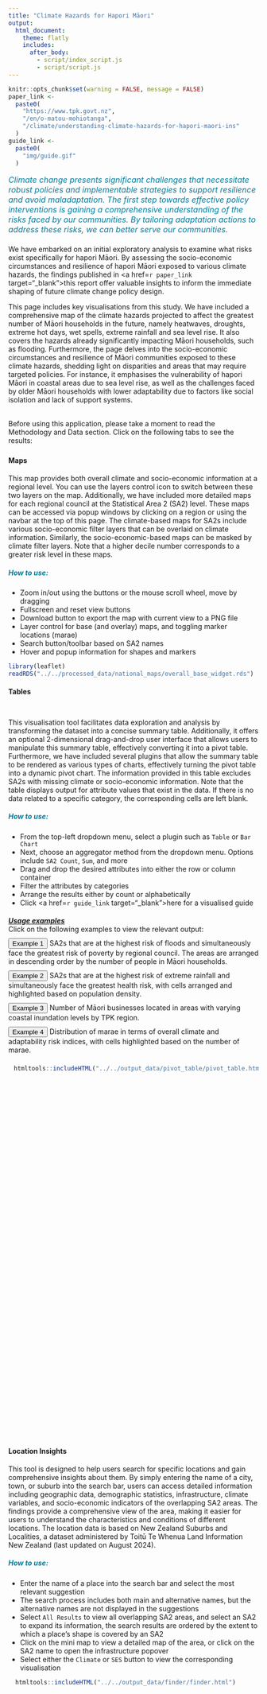 ```yaml
---
title: "Climate Hazards for Hapori Māori"
output:
  html_document:
    theme: flatly
    includes:
      after_body:
        - script/index_script.js
        - script/script.js
---
```

<script>
  var leafletMap;
</script>
```r
knitr::opts_chunk$set(warning = FALSE, message = FALSE)
paper_link <-
  paste0(
    "https://www.tpk.govt.nz",
    "/en/o-matou-mohiotanga",
    "/climate/understanding-climate-hazards-for-hapori-maori-ins"
  )
guide_link <-
  paste0(
    "img/guide.gif"
  )
```

<div id="headline" style="color:#007C9D;font-size:medium;margin-bottom: 21px;"> <em>
    Climate change presents significant challenges that necessitate robust
    policies and implementable strategies to support resilience and avoid
    maladaptation. The first step towards effective policy interventions is
    gaining a comprehensive understanding of the risks faced by our communities.
    By tailoring adaptation actions to address these risks, we can better serve
    our communities.
    </em>
</div>

<div id="introbody">
We have embarked on an initial exploratory analysis to examine what risks exist
specifically for hapori Māori. By assessing the socio-economic
circumstances and resilience of hapori Māori exposed to various climate hazards,
the findings published in <a href=`r paper_link` target="_blank">this</a>
report offer valuable insights to inform the immediate shaping of future climate
change policy design.

This page includes key visualisations from this study. We have included a
comprehensive map of the climate hazards projected to affect the greatest
number of Māori households in the future, namely heatwaves, droughts, extreme
hot days, wet spells, extreme rainfall and sea level rise. It also covers the
hazards already significantly impacting Māori households, such as flooding.
Furthermore, the page delves into the socio-economic circumstances and
resilience of Māori communities exposed to these climate hazards, shedding
light on disparities and areas that may require targeted policies. For instance,
it emphasises the vulnerability of hapori Māori in coastal areas due to sea 
level rise, as well as the challenges faced by older Māori households with lower
adaptability due to factors like social isolation and lack of support systems.

<br> Before using this application, please take a moment to read the Methodology
and Data section. Click on the following tabs to see the results: <br>
</div>

### <span></span> {.tabset}

#### Maps
<div class="row">
<div class="col-md-3">
This map provides both overall climate and socio-economic information at a
regional level. You can use the layers control icon to switch between these two
layers on the map. Additionally, we have included more detailed maps for each
regional council at the Statistical Area 2 (SA2) level. These maps can be
accessed via popup windows by clicking on a region<span class="mapDesc"> or
using the navbar at the top of this page</span>. The climate-based maps for SA2s
include various socio-economic filter layers that can be overlaid on climate
information. Similarly, the socio-economic-based maps can be masked by climate
filter layers. Note that a higher decile number corresponds to a greater risk
level in these maps.

<h5 style="color:#007C9D">How to use:</h5>
* Zoom in/out using the buttons or the mouse scroll wheel, move by dragging
* Fullscreen and reset view buttons
* Download button to export the map with current view to a PNG file
* Layer control for base (and overlay) maps, and toggling marker locations
(marae)
* Search button/toolbar based on SA2 names
* Hover and popup information for shapes and markers
</div>
<div class="col-md-9" id="the_map">
```r
library(leaflet)
readRDS("../../processed_data/national_maps/overall_base_widget.rds")
```
</div>
</div>

#### Tables
<div class="row">
<div class="col-md-3" style="padding-top:12px;">
This visualisation tool facilitates data exploration and analysis by
transforming the dataset into a concise summary table. Additionally, it offers
an optional 2-dimensional drag-and-drop user interface that allows users to
manipulate this summary table, effectively converting it into a pivot table.
Furthermore, we have included several plugins that allow the summary table to
be rendered as various types of charts, effectively turning the pivot table
into a dynamic pivot chart. The information provided in this table excludes
SA2s with missing climate or socio-economic information. Note that the table
displays output for attribute values that exist in the data. If there is no
data related to a specific category, the corresponding cells are left blank.

<h5 style="color:#007C9D">How to use:</h5>
* From the top-left dropdown menu, select a plugin such as `Table` or
`Bar Chart`
* Next, choose an aggregator method from the dropdown menu. Options include
`SA2 Count`, `Sum`, and more
* Drag and drop the desired attributes into either the row or column container
* Filter the attributes by categories
* Arrange the results either by count or alphabetically
* Click <a href=`r guide_link` target="_blank">here</a> for a visualised guide

<div class="panel-group" id="exp_accordion" role="tablist" aria-multiselectable="true"><div class="panel panel-default"><div class="panel-heading" role="tab" id="headingOne"><div class="panel-title"><a role="button" data-toggle="collapse" data-parent="#exp_accordion" href="#collapseOne" aria-expanded="true" aria-controls="collapseOne" style="outline:none;"><h5 style="margin-bottom:0">Usage examples</h5></a></div></div><div id="collapseOne" class="panel-collapse collapse" role="tabpanel" aria-labelledby="headingOne"><div class="panel-body"><div style="margin-bottom: 10px;">Click on the following examples to view the relevant output:</div><div style="margin-bottom:10px;"><button type="button" id="example1" class="btn btn-primary btn-table" onclick="applyPreset(this.id)">Example 1</button><p style="display:inline">SA2s that are at the highest risk of floods and simultaneously face the greatest risk of poverty by regional council. The areas are arranged in descending order by the number of people in Māori households.</p></div><div style="margin-bottom:10px;"><button type="button" id="example2" class="btn btn-primary btn-table" onclick="applyPreset(this.id)">Example 2</button><p style="display:inline">SA2s that are at the highest risk of extreme rainfall and simultaneously face the greatest health risk, with cells arranged and highlighted based on population density.</p></div><div style="margin-bottom:10px;"><button type="button" id="example3" class="btn btn-primary btn-table" onclick="applyPreset(this.id)">Example 3</button><p style="display:inline">Number of Māori businesses located in areas with varying coastal inundation levels by TPK region.</p></div><div><button type="button" id="example4" class="btn btn-primary btn-table" onclick="applyPreset(this.id)">Example 4</button><p style="display:inline">Distribution of marae in terms of overall climate and adaptability risk indices, with cells highlighted based on the number of marae.</p></div></div></div></div></div>

</div>
<div class="col-md-9" id="the_table"
     style="height:762px;overflow:auto;padding-top:8px;padding-left:11px;">
```r
htmltools::includeHTML("../../output_data/pivot_table/pivot_table.html")
```
</div>
</div>

#### Location Insights
<div class="row">
<div class="col-md-3">
This tool is designed to help users search for specific locations and gain
comprehensive insights about them. By simply entering the name of a city, town,
or suburb into the search bar, users can access detailed information including
geographic data, demographic statistics, infrastructure, climate variables, and
socio-economic indicators of the overlapping SA2 areas. The findings provide
a comprehensive view of the area, making it easier for users to understand the
characteristics and conditions of different locations. The location data is
based on New Zealand Suburbs and Localities, a dataset administered by Toitū Te
Whenua Land Information New Zealand (last updated on August 2024).

<h5 style="color:#007C9D">How to use:</h5>
* Enter the name of a place into the search bar and select the most relevant
suggestion
* The search process includes both main and alternative names, but the
alternative names are not displayed in the suggestions
* Select `All Results` to view all overlapping SA2 areas, and select an SA2 to
expand its information, the search results are ordered by the extent to which a
place's shape is covered by an SA2
* Click on the mini map to view a detailed map of the area, or click on the SA2
name to open the infrastructure popover
* Select either the `Climate` or `SES` button to view the corresponding
visualisation
</div>
<div class="col-md-9" id="the_finder"
     style="height:750px;padding-top:0px;padding-left:14px;padding-right:0px;">
```r
htmltools::includeHTML("../../output_data/finder/finder.html")
```
</div>
</div>
